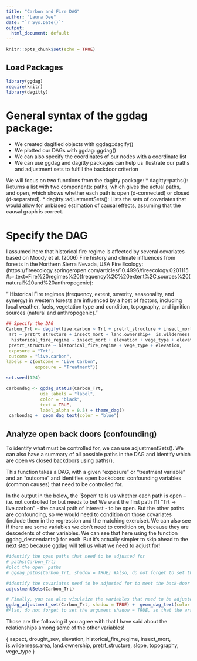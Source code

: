 ```yaml
---
title: "Carbon and Fire DAG"
author: "Laura Dee"
date: "`r Sys.Date()`"
output:
  html_document: default
---
```

```r
knitr::opts_chunk$set(echo = TRUE)
```

## Load Packages
```r
library(ggdag)
require(knitr)
library(dagitty)
```
# General syntax of the ggdag package:
* We created dagified objects with ggdag::dagify()
* We plotted our DAGs with ggdag::ggdag()
* We can also specify the coordinates of our nodes with a coordinate list
* We can use ggdag and dagitty packages can help us illustrate our paths and adjustment sets to fulfill the backdoor criterion

We will focus on two functions from the dagitty package:
* dagitty::paths(): Returns a list with two components: paths, which gives the actual paths, and open, which shows whether each path is open (d-connected) or closed (d-separated).
* dagitty::adjustmentSets(): Lists the sets of covariates that would allow for unbiased estimation of causal effects, assuming that the causal graph is correct.

# Specify the DAG

I assumed here that historical fire regime is affected by several covariates based on Moody et al. (2006) Fire history and climate influences from forests in the Northern Sierra Nevada, USA Fire Ecology: (https://fireecology.springeropen.com/articles/10.4996/fireecology.0201115#:~:text=Fire%20regimes%20(frequency%2C%20extent%2C,sources%20(natural%20and%20anthropogenic):

" Historical Fire regimes (frequency, extent, severity, seasonality, and synergy) in western forests are influenced by a host of factors, including local weather, fuels, vegetation type and condition, topography, and ignition sources (natural and anthropogenic)."

```r
## Specify the DAG
Carbon_Trt <- dagify(live.carbon ~ Trt + pretrt_structure + insect_mort + land.ownership+  is.wilderness.area + drought_sev + vege_type + slope + aspect + elevation + historical_fire_regime + topography,
 Trt ~ pretrt_structure + insect_mort + land.ownership+  is.wilderness.area + drought_sev + vege_type + slope + aspect + elevation + historical_fire_regime + topography,
  historical_fire_regime ~ insect_mort + elevation + vege_type + elevation + drought_sev + topography, 
 pretrt_structure ~ historical_fire_regime + vege_type + elevation,
 exposure = "Trt",
 outcome = "live.carbon",
labels = c(outcome = "Live Carbon",
           exposure = "Treatment"))

set.seed(124)

carbondag <- ggdag_status(Carbon_Trt,
             use_labels = "label",
             color = "black",
             text = TRUE,
             label_alpha = 0.5) + theme_dag() 
 carbondag +  geom_dag_text(color = "blue")
```
## Analyze open back doors (confounding)
To identify  what must be controlled for, we can use adjustmentSets(). We can also have a summary of all possible paths in the DAG and identify which are open vs closed backdoors using paths(). 

This function takes a DAG, with a given “exposure” or "treatment variable" and an “outcome” and identifies open backdoors: confounding variables (common causes) that need to be controlled for. 

In the output in the below, the '$open' tells us whether each path is open -- i.e. not controlled for but needs to be!  We want the first path [1]  "Trt -> live.carbon" - the causal path of interest - to be open. But the other paths are confounding, so we would need to condition on those covariates (include them in the regression and the matching exercise). We can also see if there are some variables we don't need to condition on, because they are descedents of other variables. We can see that here using the function ggdag_descendants() for each. But it's actually simpler to skip ahead to the next step because ggdag will tell us what we need to adjust for!

```r
#identify the open paths that need to be adjusted for 
# paths(Carbon_Trt)
#plot the open  paths 
# ggdag_paths(Carbon_Trt, shadow = TRUE) #Also, do not forget to set the argument shadow = TRUE, so that the arrows from the adjusted nodes are included
```

```r
#identify the covariates need to be adjusted for to meet the back-door criterion
adjustmentSets(Carbon_Trt)

# Finally, you can also visulaize the variables that need to be adjusted for (which is also told to you by the adjustmentSets() function 
ggdag_adjustment_set(Carbon_Trt, shadow = TRUE) +  geom_dag_text(color = "blue")
#Also, do not forget to set the argument shadow = TRUE, so that the arrows from the adjusted nodes are included.
```
Those are the following if you agree with that I have said about the relationships among some of the other variables!

{ aspect, drought_sev, elevation, historical_fire_regime, insect_mort,
  is.wilderness.area, land.ownership, pretrt_structure, slope,
  topography, vege_type }
  